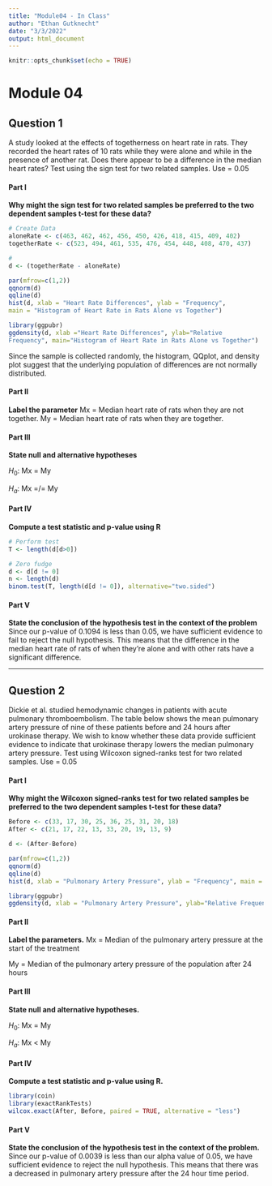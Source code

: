 ---
title: "Module04 - In Class"
author: "Ethan Gutknecht"
date: "3/3/2022"
output: html_document
---

```{r setup, include=FALSE}
knitr::opts_chunk$set(echo = TRUE)
```
# Module 04

## Question 1
A study looked at the effects of togetherness on heart rate in rats. They recorded the heart rates of 10 rats while they were alone and while in the presence of another rat. Does there appear to be a difference in the median heart rates? Test using the sign test for two related samples. Use  = 0.05

#### Part I
**Why might the sign test for two related samples be preferred to the two dependent samples t-test for these data?**
```{r warning=FALSE}
# Create Data
aloneRate <- c(463, 462, 462, 456, 450, 426, 418, 415, 409, 402)
togetherRate <- c(523, 494, 461, 535, 476, 454, 448, 408, 470, 437)

#
d <- (togetherRate - aloneRate)

par(mfrow=c(1,2))
qqnorm(d)
qqline(d)
hist(d, xlab = "Heart Rate Differences", ylab = "Frequency",
main = "Histogram of Heart Rate in Rats Alone vs Together")

library(ggpubr)
ggdensity(d, xlab ="Heart Rate Differences", ylab="Relative
Frequency", main="Histogram of Heart Rate in Rats Alone vs Together")
```
Since the sample is collected randomly, the histogram, QQplot, and density plot suggest that the underlying population of differences are not normally distributed.


#### Part II
**Label the parameter**
Mx = Median heart rate of rats when they are not together.
My = Median heart rate of rats when they are together.


#### Part III
**State null and alternative hypotheses**

$H_{0}$: Mx = My

$H_{a}$: Mx =/= My



#### Part IV
**Compute a test statistic and p-value using R**
```{r}
# Perform test
T <- length(d[d>0])

# Zero fudge
d <- d[d != 0]
n <- length(d)
binom.test(T, length(d[d != 0]), alternative="two.sided")

```


#### Part V
**State the conclusion of the hypothesis test in the context of the problem**
Since our p-value of 0.1094 is less than 0.05, we have sufficient evidence to fail to reject the null hypothesis. This means that the difference in the median heart rate of rats of when they're alone and with other rats have a significant difference.



-----------------------------


## Question 2
Dickie et al. studied hemodynamic changes in patients with acute pulmonary thromboembolism. The table below shows the mean pulmonary artery pressure of nine of these patients before and 24 hours after urokinase therapy. We wish to know whether these data provide sufficient evidence to indicate that urokinase therapy lowers the median pulmonary artery pressure.  Test using Wilcoxon signed-ranks test for two related samples. Use  = 0.05

#### Part I
**Why might the Wilcoxon signed-ranks test for two related samples be preferred to the two dependent samples t-test for these data?**
```{r}
Before <- c(33, 17, 30, 25, 36, 25, 31, 20, 18)
After <- c(21, 17, 22, 13, 33, 20, 19, 13, 9)

d <- (After-Before)

par(mfrow=c(1,2))
qqnorm(d)
qqline(d)
hist(d, xlab = "Pulmonary Artery Pressure", ylab = "Frequency", main = "Histogram of the Difference of the Pulmonary Artery Pressure")

library(ggpubr)
ggdensity(d, xlab = "Pulmonary Artery Pressure", ylab="Relative Frequency", main="Density Plot of the Difference of the Pulmonary Artery Pressure")
```

#### Part II
**Label the parameters.**
Mx = Median of the pulmonary artery pressure at the start of the treatment

My = Median of the pulmonary artery pressure of the population after 24 hours

#### Part III
**State null and alternative hypotheses.**

$H_{0}$: Mx = My

$H_{a}$: Mx < My

#### Part IV
**Compute a test statistic and p-value using R.**
```{r warning=FALSE}
library(coin)
library(exactRankTests)
wilcox.exact(After, Before, paired = TRUE, alternative = "less")
```


#### Part V
**State the conclusion of the hypothesis test in the context of the problem.**
Since our p-value of 0.0039 is less than our alpha value of 0.05, we have sufficient evidence to reject the null hypothesis. This means that there was a decreased in pulmonary artery pressure after the 24 hour time period.















